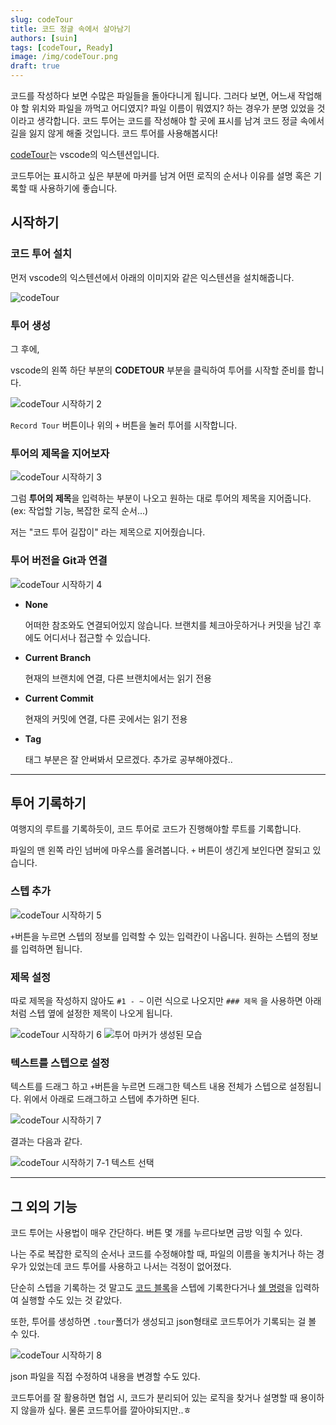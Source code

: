 ```yaml
---
slug: codeTour
title: 코드 정글 속에서 살아남기
authors: [suin]
tags: [codeTour, Ready]
image: /img/codeTour.png
draft: true
---
```


코드를 작성하다 보면 수많은 파일들을 돌아다니게 됩니다. 그러다 보면, 어느새 작업해야 할 위치와 파일을 까먹고 어디였지? 파일 이름이 뭐였지? 하는 경우가 분명 있었을 것이라고 생각합니다. 코드 투어는 코드를 작성해야 할 곳에 표시를 남겨 코드 정글 속에서 길을 잃지 않게 해줄 것입니다. 코드 투어를 사용해봅시다!

<!--truncate-->

<ThumNailImage src='/img/codeTour.png' alt='cleancode 이미지' />

[codeTour]("https://github.com/microsoft/codetour")는 vscode의 익스텐션입니다.

코드투어는 표시하고 싶은 부분에 마커를 남겨 어떤 로직의 순서나 이유를 설명 혹은 기록할 때 사용하기에 좋습니다.

## 시작하기

### 코드 투어 설치

먼저 vscode의 익스텐션에서 아래의 이미지와 같은 익스텐션을 설치해줍니다.

<Image url='/img/codeTour-data1.png' title='codeTour' />

### 투어 생성

그 후에,

vscode의 왼쪽 하단 부분의 **CODETOUR** 부분을 클릭하여 투어를 시작할 준비를 합니다.

<Image url='/img/codeTour-data2.png' title='codeTour 시작하기 2' />

`Record Tour` 버튼이나 위의 `+` 버튼을 눌러 투어를 시작합니다.

### 투어의 제목을 지어보자

<Image url='/img/codeTour-data3.png' title='codeTour 시작하기 3' />

그럼 **투어의 제목**을 입력하는 부분이 나오고 원하는 대로 투어의 제목을 지어줍니다.(ex: 작업할 기능, 복잡한 로직 순서...)

저는 "코드 투어 길잡이" 라는 제목으로 지어줬습니다.

### 투어 버전을 Git과 연결

<Image url='/img/codeTour-data4.png' title='codeTour 시작하기 4' />

- **None**

  어떠한 참조와도 연결되어있지 않습니다. 브랜치를 체크아웃하거나 커밋을 남긴 후에도 어디서나 접근할 수 있습니다.

- **Current Branch**

  현재의 브랜치에 연결, 다른 브랜치에서는 읽기 전용

- **Current Commit**

  현재의 커밋에 연결, 다른 곳에서는 읽기 전용

- **Tag**

  태그 부분은 잘 안써봐서 모르겠다. 추가로 공부해야겠다..

---

## 투어 기록하기

여행지의 루트를 기록하듯이, 코드 투어로 코드가 진행해야할 루트를 기록합니다.

파일의 맨 왼쪽 라인 넘버에 마우스를 올려봅니다. `+` 버튼이 생긴게 보인다면 잘되고 있습니다.

### 스텝 추가

<Image url='/img/codeTour-data5.png' title='codeTour 시작하기 5' />

`+`버튼을 누르면 스텝의 정보를 입력할 수 있는 입력칸이 나옵니다. 원하는 스텝의 정보를 입력하면 됩니다.

### 제목 설정

따로 제목을 작성하지 않아도 `#1 - ~` 이런 식으로 나오지만 `### 제목` 을 사용하면 아래처럼 스텝 옆에 설정한 제목이 나오게 됩니다.

<Image url='/img/codeTour-data6.png' title='codeTour 시작하기 6' />

<Image url='/img/codeTour-data6-1.png' title='투어 마커가 생성된 모습' />

### 텍스트를 스텝으로 설정

텍스트를 드래그 하고 `+`버튼을 누르면 드래그한 텍스트 내용 전체가 스텝으로 설정됩니다.
위에서 아래로 드래그하고 스텝에 추가하면 된다.

<Image url='/img/codeTour-data7.png' title='codeTour 시작하기 7' />

결과는 다음과 같다.

<Image
  url='/img/codeTour-data7.gif'
  title='codeTour 시작하기 7-1 텍스트 선택'
/>

---

## 그 외의 기능

코드 투어는 사용법이 매우 간단하다. 버튼 몇 개를 누르다보면 금방 익힐 수 있다.

나는 주로 복잡한 로직의 순서나 코드를 수정해야할 때, 파일의 이름을 놓치거나 하는 경우가 있었는데 코드 투어를 사용하고 나서는 걱정이 없어졌다.

단순히 스텝을 기록하는 것 말고도 [코드 블록]("https://github.com/microsoft/codetour?tab=readme-ov-file#code-blocks")을 스텝에 기록한다거나 [쉘 명령]("https://github.com/microsoft/codetour?tab=readme-ov-file#shell-commands")을 입력하여 실행할 수도 있는 것 같았다.

또한, 투어를 생성하면 `.tour`폴더가 생성되고 json형태로 코드투어가 기록되는 걸 볼 수 있다.

<Image url='/img/codeTour-data8.png' title='codeTour 시작하기 8' />

json 파일을 직접 수정하여 내용을 변경할 수도 있다.

코드투어를 잘 활용하면 협업 시, 코드가 분리되어 있는 로직을 찾거나 설명할 때 용이하지 않을까 싶다. 물론 코드투어를 깔아야되지만..ㅎ
